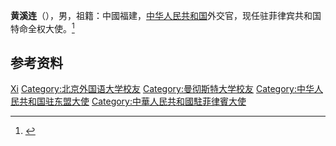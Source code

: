 '''黄溪连'''（{{bd|1967年|9月|}}），男，祖籍：中國福建，[[中华人民共和国|中华人民共和国]]外交官，现任驻菲律宾共和国特命全权大使。<ref>{{Cite web|title=大使简历|url=http://ph.china-embassy.org/chn/sgxx/dsjl/|accessdate=2021-02-14|work=中华人民共和国驻菲律宾共和国大使馆|archive-date=2020-06-29|archive-url=https://web.archive.org/web/20200629183259/http://ph.china-embassy.org/chn/sgxx/dsjl/|dead-url=no}}</ref>

== 参考资料 ==
{{reflist}}
{{start box}}
{{s-dip}}
{{succession box|[[赵鉴华|赵鉴华]]|现任|[[中国驻菲律宾大使列表|中华人民共和国驻菲律宾大使]]|2019年12月－}}
{{succession box|[[徐步_(外交官)|徐步]]|[[邓锡军|邓锡军]]|[[中国驻东盟使团大使列表|中华人民共和国驻东盟大使]]|2018年1月－2019年11月}}
{{end box}}
{{Authority control}}
{{DEFAULTSORT:Huang黄}}
[[Category:黄姓|Xi]]
[[Category:北京外国语大学校友|Category:北京外国语大学校友]]
[[Category:曼彻斯特大学校友|Category:曼彻斯特大学校友]]
[[Category:中华人民共和国驻东盟大使|Category:中华人民共和国驻东盟大使]]
[[Category:中華人民共和國駐菲律賓大使|Category:中華人民共和國駐菲律賓大使]]

{{中国人物小作品}}